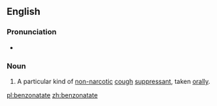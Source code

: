 ==English==
{{wikipedia}}
===Pronunciation===
* {{IPA|bɛnˈzownətejt}}
===Noun===
{{en-noun|-}}
# {{pharmaceutical drug}} A particular kind of [[non-]][[narcotic]] [[cough]] [[suppressant]], taken [[orally]].

[[pl:benzonatate]]
[[zh:benzonatate]]